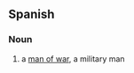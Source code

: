==Spanish==
===Noun===
{{es-noun-m|sg=[[hombre]] [[de]] [[guerra]]|pl=[[hombres de guerra]]}}
# a [[man of war]], a military man